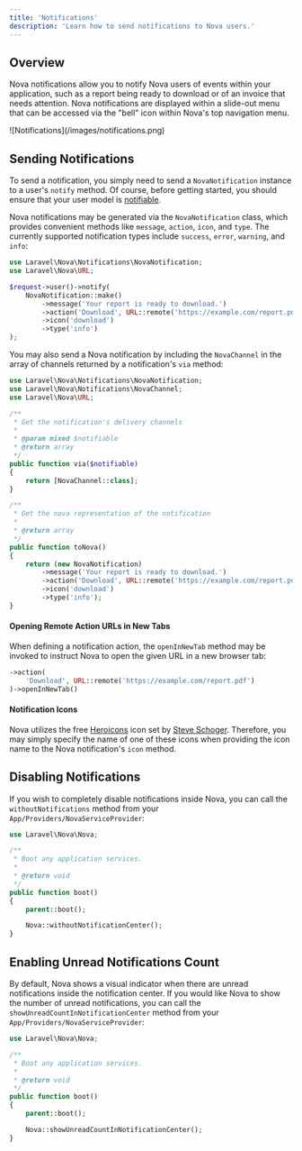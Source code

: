 ```yaml
---
title: 'Notifications'
description: 'Learn how to send notifications to Nova users.'
---
```


## Overview

Nova notifications allow you to notify Nova users of events within your application, such as a report being ready to download or of an invoice that needs attention. Nova notifications are displayed within a slide-out menu that can be accessed via the "bell" icon within Nova's top navigation menu.

<Frame>
![Notifications](/images/notifications.png)
</Frame>

## Sending Notifications

To send a notification, you simply need to send a `NovaNotification` instance to a user's `notify` method. Of course, before getting started, you should ensure that your user model is [notifiable](https://laravel.com/docs/notifications).

Nova notifications may be generated via the `NovaNotification` class, which provides convenient methods like `message`, `action`, `icon`, and `type`. The currently supported notification types include `success`, `error`, `warning`, and `info`:

```php
use Laravel\Nova\Notifications\NovaNotification;
use Laravel\Nova\URL;

$request->user()->notify(
    NovaNotification::make()
        ->message('Your report is ready to download.')
        ->action('Download', URL::remote('https://example.com/report.pdf'))
        ->icon('download')
        ->type('info')
);
```

You may also send a Nova notification by including the `NovaChannel` in the array of channels returned by a notification's `via` method:

```php
use Laravel\Nova\Notifications\NovaNotification;
use Laravel\Nova\Notifications\NovaChannel;
use Laravel\Nova\URL;

/**
 * Get the notification's delivery channels
 * 
 * @param mixed $notifiable
 * @return array
 */
public function via($notifiable)
{
    return [NovaChannel::class];
}

/**
 * Get the nova representation of the notification
 * 
 * @return array
 */
public function toNova()
{
    return (new NovaNotification)
        ->message('Your report is ready to download.')
        ->action('Download', URL::remote('https://example.com/report.pdf'))
        ->icon('download')
        ->type('info');
}
```

#### Opening Remote Action URLs in New Tabs

When defining a notification action, the `openInNewTab` method may be invoked to instruct Nova to open the given URL in a new browser tab:

```php
->action(
    'Download', URL::remote('https://example.com/report.pdf')
)->openInNewTab()
```

#### Notification Icons

Nova utilizes the free [Heroicons](https://heroicons.com/) icon set by [Steve Schoger](https://twitter.com/steveschoger). Therefore, you may simply specify the name of one of these icons when providing the icon name to the Nova notification's `icon` method.

## Disabling Notifications

If you wish to completely disable notifications inside Nova, you can call the `withoutNotifications` method from your `App/Providers/NovaServiceProvider`: 

```php app/Providers/NovaServiceProvider.php {12}
use Laravel\Nova\Nova;

/**
 * Boot any application services.
 *
 * @return void
 */
public function boot()
{
    parent::boot();

    Nova::withoutNotificationCenter();
}
```

## Enabling Unread Notifications Count

By default, Nova shows a visual indicator when there are unread notifications inside the notification center. 
If you would like Nova to show the number of unread notifications, you can call the `showUnreadCountInNotificationCenter` method from your `App/Providers/NovaServiceProvider`: 

```php app/Providers/NovaServiceProvider.php {12}
use Laravel\Nova\Nova;

/**
 * Boot any application services.
 *
 * @return void
 */
public function boot()
{
    parent::boot();

    Nova::showUnreadCountInNotificationCenter();
}
```

